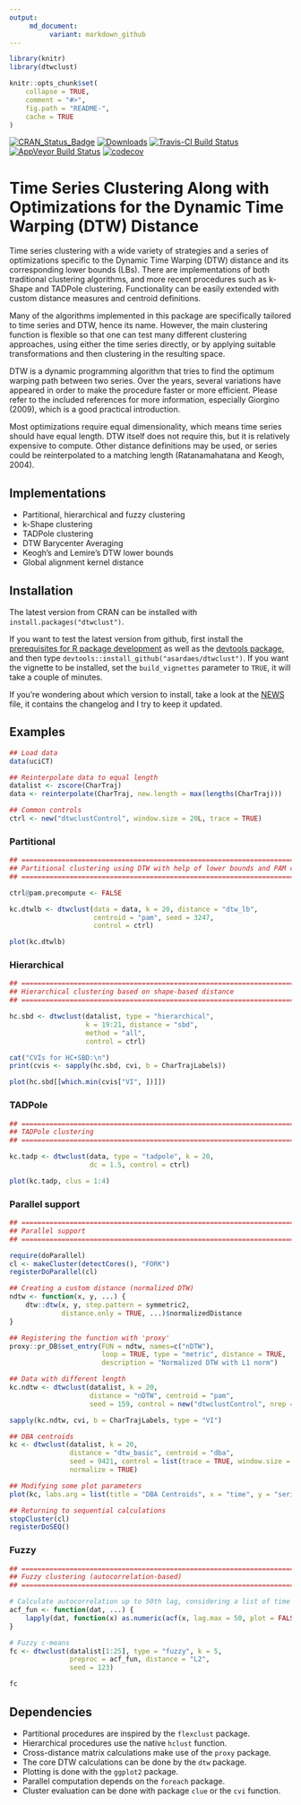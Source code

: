 ```yaml
---
output:
     md_document:
          variant: markdown_github
---
```


<!-- README.md is generated from README.Rmd. Please edit that file -->

```r
library(knitr)
library(dtwclust)

knitr::opts_chunk$set(
    collapse = TRUE,
    comment = "#>",
    fig.path = "README-",
    cache = TRUE
)
```

[![CRAN_Status_Badge](http://www.r-pkg.org/badges/version/dtwclust)](https://cran.r-project.org/package=dtwclust)
[![Downloads](http://cranlogs.r-pkg.org/badges/dtwclust)](http://cranlogs.r-pkg.org/badges/dtwclust)
[![Travis-CI Build Status](https://travis-ci.org/asardaes/dtwclust.svg?branch=master)](https://travis-ci.org/asardaes/dtwclust)
[![AppVeyor Build Status](https://ci.appveyor.com/api/projects/status/github/asardaes/dtwclust?branch=master&svg=true)](https://ci.appveyor.com/project/asardaes/dtwclust)
[![codecov](https://codecov.io/gh/asardaes/dtwclust/branch/master/graph/badge.svg)](https://codecov.io/gh/asardaes/dtwclust)

# Time Series Clustering Along with Optimizations for the Dynamic Time Warping (DTW) Distance

Time series clustering with a wide variety of strategies and a series of optimizations specific to the Dynamic Time Warping (DTW) distance and its corresponding lower bounds (LBs). There are implementations of both traditional clustering algorithms, and more recent procedures such as k-Shape and TADPole clustering. Functionality can be easily extended with custom distance measures and centroid definitions.

Many of the algorithms implemented in this package are specifically tailored to time series and DTW, hence its name. However, the main clustering function is flexible so that one can test many different clustering approaches, using either the time series directly, or by applying suitable transformations and then clustering in the resulting space.

DTW is a dynamic programming algorithm that tries to find the optimum warping path between two series. Over the years, several variations have appeared in order to make the procedure faster or more efficient. Please refer to the included references for more information, especially Giorgino
(2009), which is a good practical introduction.

Most optimizations require equal dimensionality, which means time series should have equal length. DTW itself does not require this, but it is relatively expensive to compute. Other distance definitions may be used, or series could be reinterpolated to a matching length (Ratanamahatana and Keogh, 2004).

## Implementations

* Partitional, hierarchical and fuzzy clustering
* k-Shape clustering
* TADPole clustering
* DTW Barycenter Averaging
* Keogh's and Lemire's DTW lower bounds
* Global alignment kernel distance

## Installation

The latest version from CRAN can be installed with `install.packages("dtwclust")`.

If you want to test the latest version from github, first install the [prerequisites for R package development](https://support.rstudio.com/hc/en-us/articles/200486498-Package-Development-Prerequisites) as well as the [devtools package](https://cran.r-project.org/package=devtools), and then type `devtools::install_github("asardaes/dtwclust")`. If you want the vignette to be installed, set the `build_vignettes` parameter to `TRUE`, it will take a couple of minutes.

If you're wondering about which version to install, take a look at the [NEWS](NEWS.md) file, it contains the changelog and I try to keep it updated.

## Examples

```r
## Load data
data(uciCT)

## Reinterpolate data to equal length
datalist <- zscore(CharTraj)
data <- reinterpolate(CharTraj, new.length = max(lengths(CharTraj)))

## Common controls
ctrl <- new("dtwclustControl", window.size = 20L, trace = TRUE)
```

### Partitional

```r
## =============================================================================================
## Partitional clustering using DTW with help of lower bounds and PAM centroids
## =============================================================================================

ctrl@pam.precompute <- FALSE

kc.dtwlb <- dtwclust(data = data, k = 20, distance = "dtw_lb",
                     centroid = "pam", seed = 3247, 
                     control = ctrl)

plot(kc.dtwlb)
```

### Hierarchical

```r
## =============================================================================================
## Hierarchical clustering based on shape-based distance
## =============================================================================================

hc.sbd <- dtwclust(datalist, type = "hierarchical",
                   k = 19:21, distance = "sbd",
                   method = "all",
                   control = ctrl)

cat("CVIs for HC+SBD:\n")
print(cvis <- sapply(hc.sbd, cvi, b = CharTrajLabels))

plot(hc.sbd[[which.min(cvis["VI", ])]])
```

### TADPole

```r
## =============================================================================================
## TADPole clustering
## =============================================================================================

kc.tadp <- dtwclust(data, type = "tadpole", k = 20,
                    dc = 1.5, control = ctrl)

plot(kc.tadp, clus = 1:4)
```

### Parallel support

```r
## =============================================================================================
## Parallel support
## =============================================================================================

require(doParallel)
cl <- makeCluster(detectCores(), "FORK")
registerDoParallel(cl)

## Creating a custom distance (normalized DTW)
ndtw <- function(x, y, ...) {
    dtw::dtw(x, y, step.pattern = symmetric2,
             distance.only = TRUE, ...)$normalizedDistance
}

## Registering the function with 'proxy'
proxy::pr_DB$set_entry(FUN = ndtw, names=c("nDTW"),
                       loop = TRUE, type = "metric", distance = TRUE,
                       description = "Normalized DTW with L1 norm")

## Data with different length
kc.ndtw <- dtwclust(datalist, k = 20,
                    distance = "nDTW", centroid = "pam",
                    seed = 159, control = new("dtwclustControl", nrep = 8L))

sapply(kc.ndtw, cvi, b = CharTrajLabels, type = "VI")

## DBA centroids
kc <- dtwclust(datalist, k = 20,
               distance = "dtw_basic", centroid = "dba",
               seed = 9421, control = list(trace = TRUE, window.size = 20L),
               normalize = TRUE)

## Modifying some plot parameters
plot(kc, labs.arg = list(title = "DBA Centroids", x = "time", y = "series"))

## Returning to sequential calculations
stopCluster(cl)
registerDoSEQ()
```

### Fuzzy

```r
## =============================================================================================
## Fuzzy clustering (autocorrelation-based)
## =============================================================================================

# Calculate autocorrelation up to 50th lag, considering a list of time series as input
acf_fun <- function(dat, ...) {
    lapply(dat, function(x) as.numeric(acf(x, lag.max = 50, plot = FALSE)$acf))
}

# Fuzzy c-means
fc <- dtwclust(datalist[1:25], type = "fuzzy", k = 5,
               preproc = acf_fun, distance = "L2",
               seed = 123)

fc
```

## Dependencies

* Partitional procedures are inspired by the `flexclust` package.
* Hierarchical procedures use the native `hclust` function.
* Cross-distance matrix calculations make use of the `proxy` package.
* The core DTW calculations can be done by the `dtw` package.
* Plotting is done with the `ggplot2` package.
* Parallel computation depends on the `foreach` package.
* Cluster evaluation can be done with package `clue` or the `cvi` function.
